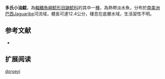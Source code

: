 {{Speciesbox
| name = 多氏小油鯰
| image = 
| image_width = 250px
| status = NE
| status_system = IUCN3.1
| genus = Pimelodella
| species = dorseyi
| authority = [[Fowler|Fowler]], 1941
| synonyms = 
}}

'''多氏小油鯰'''，為[[輻鰭魚綱|輻鰭魚綱]][[鯰形目|鯰形目]][[鼬鯰科|鼬鯰科]]的其中一[[種|種]]，為熱帶淡水魚，分布於[[南美洲|南美洲]][[巴西|巴西]]Jaguaribe河流域，體長可達12.4公分，棲息在底層水域，生活習性不明。

==参考文献==
*{{FishBase_species|genus=Pimelodella|species=dorseyi|year=2015|month=6}}

== 扩展阅读 ==
{{refbegin}}
{{wikispecies-inline|Pimelodella dorseyi|多氏小油鯰}}
{{refend}}
{{Taxonbar|from=Q6417519}}

[[Category:小油鯰屬|dorseyi]]